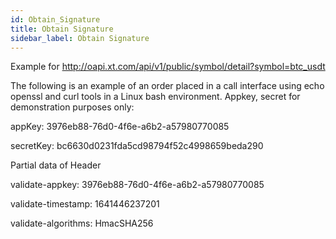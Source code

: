 ```yaml
---
id: Obtain_Signature
title: Obtain Signature
sidebar_label: Obtain Signature
---
```


Example for http://oapi.xt.com/api/v1/public/symbol/detail?symbol=btc_usdt

The following is an example of an order placed in a call interface using echo openssl and curl tools in a Linux bash environment. Appkey, secret for demonstration purposes only:

appKey: 3976eb88-76d0-4f6e-a6b2-a57980770085

secretKey: bc6630d0231fda5cd98794f52c4998659beda290

Partial data of Header

validate-appkey: 3976eb88-76d0-4f6e-a6b2-a57980770085

validate-timestamp: 1641446237201

validate-algorithms: HmacSHA256
